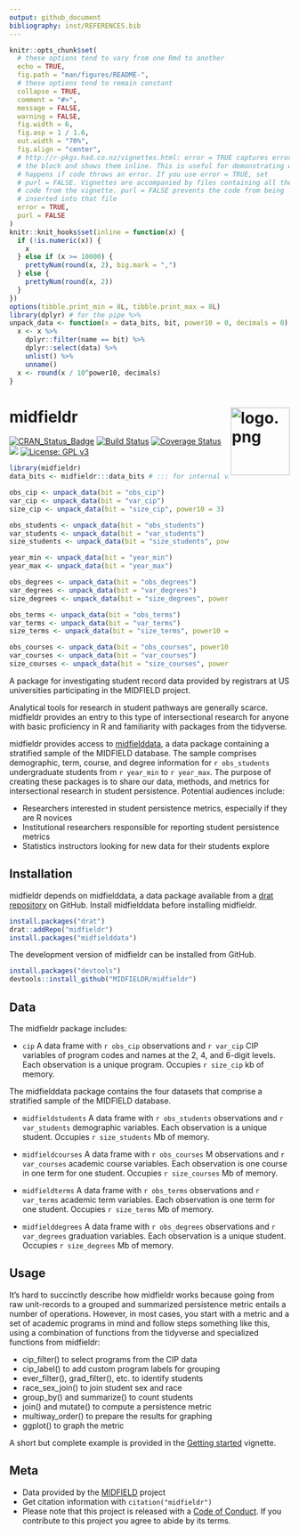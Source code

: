 ```yaml
---
output: github_document
bibliography: inst/REFERENCES.bib
---
```


<!-- README.md is generated from README.Rmd. Please edit that file -->

```r
knitr::opts_chunk$set(
  # these options tend to vary from one Rmd to another
  echo = TRUE,
  fig.path = "man/figures/README-",
  # these options tend to remain constant
  collapse = TRUE,
  comment = "#>",
  message = FALSE,
  warning = FALSE,
  fig.width = 6,
  fig.asp = 1 / 1.6,
  out.width = "70%",
  fig.align = "center",
  # http://r-pkgs.had.co.nz/vignettes.html: error = TRUE captures errors in
  # the block and shows them inline. This is useful for demonstrating what
  # happens if code throws an error. If you use error = TRUE, set
  # purl = FALSE. Vignettes are accompanied by files containing all the
  # code from the vignette. purl = FALSE prevents the code from being
  # inserted into that file
  error = TRUE,
  purl = FALSE
)
knitr::knit_hooks$set(inline = function(x) {
  if (!is.numeric(x)) {
    x
  } else if (x >= 10000) {
    prettyNum(round(x, 2), big.mark = ",")
  } else {
    prettyNum(round(x, 2))
  }
})
options(tibble.print_min = 8L, tibble.print_max = 8L)
library(dplyr) # for the pipe %>%
unpack_data <- function(x = data_bits, bit, power10 = 0, decimals = 0) {
  x <- x %>%
    dplyr::filter(name == bit) %>%
    dplyr::select(data) %>%
    unlist() %>%
    unname()
  x <- round(x / 10^power10, decimals)
}
```


# midfieldr <span class="border-wrap"><img src="man/figures/logo.png" align="right" height="122" width="106" alt="logo.png"></span>





[![CRAN_Status_Badge](http://www.r-pkg.org/badges/version/midfieldr)](http://cran.r-project.org/package=midfieldr)
[![Build Status](https://travis-ci.org/MIDFIELDR/midfieldr.svg?branch=master)](https://travis-ci.org/MIDFIELDR/midfieldr)
[![Coverage Status](https://img.shields.io/codecov/c/github/MIDFIELDR/midfieldr/master.svg)](https://codecov.io/github/MIDFIELDR/midfieldr?branch=master)
[![](https://cranlogs.r-pkg.org/badges/grand-total/midfieldr)](https://cran.r-project.org/package=midfieldr)
[![License: GPL v3](man/figures/License-GPL-v3-blue.svg)](https://www.gnu.org/licenses/gpl-3.0)


```r
library(midfieldr)
data_bits <- midfieldr:::data_bits # ::: for internal variables

obs_cip <- unpack_data(bit = "obs_cip")
var_cip <- unpack_data(bit = "var_cip")
size_cip <- unpack_data(bit = "size_cip", power10 = 3)

obs_students <- unpack_data(bit = "obs_students")
var_students <- unpack_data(bit = "var_students")
size_students <- unpack_data(bit = "size_students", power10 = 6)

year_min <- unpack_data(bit = "year_min")
year_max <- unpack_data(bit = "year_max")

obs_degrees <- unpack_data(bit = "obs_degrees")
var_degrees <- unpack_data(bit = "var_degrees")
size_degrees <- unpack_data(bit = "size_degrees", power10 = 6)

obs_terms <- unpack_data(bit = "obs_terms")
var_terms <- unpack_data(bit = "var_terms")
size_terms <- unpack_data(bit = "size_terms", power10 = 6)

obs_courses <- unpack_data(bit = "obs_courses", power10 = 6, decimals = 1)
var_courses <- unpack_data(bit = "var_courses")
size_courses <- unpack_data(bit = "size_courses", power10 = 6)
```

A package for investigating student record data provided by registrars at US universities participating in the MIDFIELD project. 

Analytical tools for research in student pathways are generally scarce. midfieldr provides an entry to this type of intersectional research for anyone with basic proficiency in R and familiarity with packages from the tidyverse. 

midfieldr provides access to [midfielddata](https://midfieldr.github.io/midfielddata/), a data package containing a stratified sample of the MIDFIELD database. The sample comprises demographic, term, course, and degree information for `r obs_students` undergraduate students from `r year_min` to `r year_max`. The purpose of creating these packages is to share our data, methods, and metrics for intersectional research in student persistence. Potential audiences include:  

- Researchers interested in student persistence metrics, especially if they are R novices 
- Institutional researchers responsible for reporting student persistence metrics 
- Statistics instructors looking for new data for their students explore 



## Installation

midfieldr depends on midfielddata, a data package available from a [drat repository](https://midfieldr.github.io/drat/) on GitHub. Install midfielddata before installing midfieldr. 

```r
install.packages("drat")
drat::addRepo("midfieldr")
install.packages("midfielddata")
```

The development version of midfieldr can be installed from GitHub.   

```r
install.packages("devtools")
devtools::install_github("MIDFIELDR/midfieldr")
```


## Data

The midfieldr package includes: 

- `cip`  A data frame with `r obs_cip` observations and `r var_cip` CIP variables of program codes and names at the 2, 4, and 6-digit levels. Each observation is a unique program. Occupies `r size_cip` kb of memory.  

The midfielddata package contains the four datasets that comprise a stratified sample of the MIDFIELD database. 

- `midfieldstudents` A data frame with `r obs_students` observations and `r var_students` demographic variables. Each observation is a unique student. Occupies `r size_students` Mb of memory.  

- `midfieldcourses` A data frame with `r obs_courses` M observations and `r var_courses` academic course variables. Each observation is one course in one term for one student. Occupies `r size_courses` Mb of memory. 

- `midfieldterms` A data frame with `r obs_terms` observations and `r var_terms` academic term variables. Each observation is one term for one student. Occupies `r size_terms` Mb of memory. 

- `midfielddegrees` A data frame with `r obs_degrees` observations and `r var_degrees` graduation variables. Each observation is a unique student. Occupies `r size_degrees` Mb of memory.


## Usage

It's hard to succinctly describe how midfieldr works because going from raw unit-records to a grouped and summarized persistence metric entails a number of operations. However, in most cases, you start with a metric and a set of academic programs in mind and follow steps something like this, using a combination of functions from the tidyverse and specialized functions from midfieldr: 

- cip_filter() to select programs from the CIP data 
- cip_label() to add custom program labels for grouping 
- ever_filter(), grad_filter(), etc. to identify students 
- race_sex_join() to join student sex and race 
- group_by() and summarize() to count students 
- join() and mutate() to compute a persistence metric  
- multiway_order() to prepare the results for graphing 
- ggplot() to graph the metric 

A short but complete example is provided in the [Getting started](articles/getting_started.html) vignette. 

## Meta

- Data provided by the [MIDFIELD](https://engineering.purdue.edu/MIDFIELD) project 
- Get citation information with `citation("midfieldr")` 
- Please note that this project is released with a [Code of Conduct](https://midfieldr.github.io/midfieldr/CONDUCT.html). If you contribute to this project you agree to abide by its terms. 


